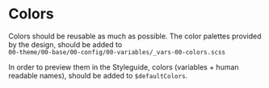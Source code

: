 
# Colors

Colors should be reusable as much as possible. The color palettes provided by the design, should be added to <br />
`00-theme/00-base/00-config/00-variables/_vars-00-colors.scss`

In order to preview them in the Styleguide, colors (variables + human readable names), should be added to `$defaultColors`.

